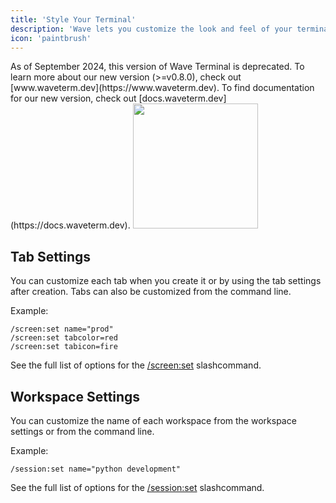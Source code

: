 ```yaml
---
title: 'Style Your Terminal'
description: 'Wave lets you customize the look and feel of your terminal'
icon: 'paintbrush'
---
```


<Warning>
As of September 2024, this version of Wave Terminal is deprecated. To learn more about our new version (>=v0.8.0), check out [www.waveterm.dev](https://www.waveterm.dev). To find documentation for our new version, check out [docs.waveterm.dev](https://docs.waveterm.dev).
</Warning>

<img height="200" src="/images/appearance.gif" />


## Tab Settings
You can customize each tab when you create it or by using the tab settings after creation. Tabs can also be customized from the command line. 

Example:
```
/screen:set name="prod"
/screen:set tabcolor=red
/screen:set tabicon=fire
```

See the full list of options for the [/screen:set](https://docs.waveterm.dev/reference/slashcommands#screen-set) slashcommand.

## Workspace Settings
You can customize the name of each workspace from the workspace settings or from the command line. 

Example:
```
/session:set name="python development"
```

See the full list of options for the [/session:set](https://docs.waveterm.dev/reference/slashcommands#session-set) slashcommand.
